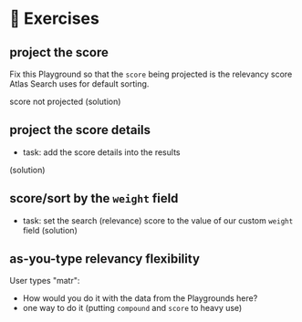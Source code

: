 # 👐 Exercises

## project the score

Fix this Playground so that the `score` being projected is the relevancy score Atlas Search uses for default sorting.

<Playground url="https://search-playground.corp.mongodb.com/tools/code-sandbox/snapshots/679cb3c3d0df60f0254e5d68">score not projected</Playground> (<Playground url="https://search-playground.mongodb.com/tools/code-sandbox/snapshots/679cb49ce97570c2714a0811">solution</Playground>)

## project the score details

* <Playground url="https://search-playground.mongodb.com/tools/code-sandbox/snapshots/679cc215e97570c2714a081d">task: add the score details into the results</Playground>


 (<Playground url="https://search-playground.mongodb.com/tools/code-sandbox/snapshots/679cc1b2d0df60f0254e5d85">solution</Playground>)

## score/sort by the `weight` field
* <Playground url="https://search-playground.mongodb.com/tools/code-sandbox/snapshots/679cb652e97570c2714a0813">task: set the search (relevance) score to the value of our custom `weight` field</Playground> (<Playground url="https://search-playground.corp.mongodb.com/tools/code-sandbox/snapshots/679cb6fdd0df60f0254e5d6a">solution</Playground>)

## as-you-type relevancy flexibility

User types "matr": 
 * How would you do it with the data from the Playgrounds here?
 * <Playground url="https://search-playground.mongodb.com/tools/code-sandbox/snapshots/66473b744e0a3f240a5de9e1">one way to do it</Playground> (putting `compound` and `score` to heavy use)